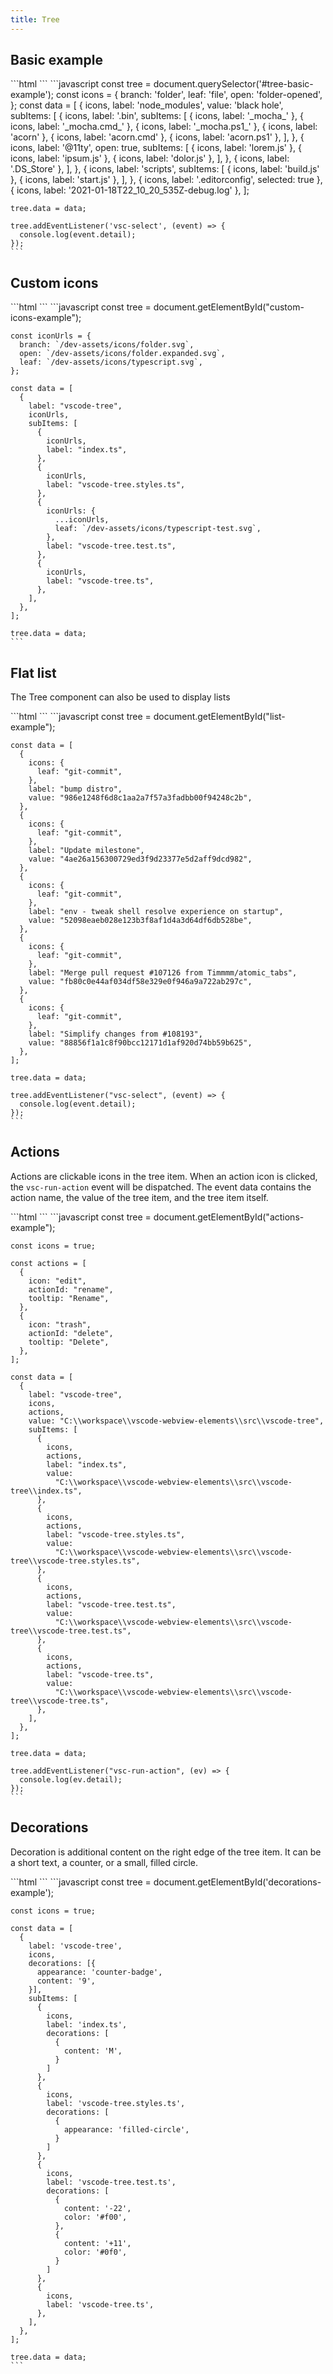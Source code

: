 ```yaml
---
title: Tree
---
```


<Imports />

## Basic example

<Demo>
  <BasicExample />
  <Fragment slot="html">
    ```html
    <vscode-tree id="tree-basic-example"></vscode-tree>
    ```
  </Fragment>
  <Fragment slot="js">
    ```javascript
    const tree = document.querySelector('#tree-basic-example');
    const icons = {
      branch: 'folder',
      leaf: 'file',
      open: 'folder-opened',
    };
    const data = [
      {
        icons,
        label: 'node_modules',
        value: 'black hole',
        subItems: [
          {
            icons,
            label: '.bin',
            subItems: [
              { icons, label: '_mocha_' },
              { icons, label: '_mocha.cmd_' },
              { icons, label: '_mocha.ps1_' },
              { icons, label: 'acorn' },
              { icons, label: 'acorn.cmd' },
              { icons, label: 'acorn.ps1' },
            ],
          },
          {
            icons,
            label: '@11ty',
            open: true,
            subItems: [
              { icons, label: 'lorem.js' },
              { icons, label: 'ipsum.js' },
              { icons, label: 'dolor.js' },
            ],
          },
          { icons, label: '.DS_Store' },
        ],
      },
      {
        icons,
        label: 'scripts',
        subItems: [
          { icons, label: 'build.js' },
          { icons, label: 'start.js' },
        ],
      },
      { icons, label: '.editorconfig', selected: true },
      { icons, label: '2021-01-18T22_10_20_535Z-debug.log' },
    ];

    tree.data = data;

    tree.addEventListener('vsc-select', (event) => {
      console.log(event.detail);
    });
    ```
  </Fragment>
</Demo>

## Custom icons

<Demo>
  <CustomIconsExample />
  <Fragment slot="html">
    ```html
    <vscode-tree id="custom-icons-example" indent-guides arrows></vscode-tree>
    ```
  </Fragment>
  <Fragment slot="js">
    ```javascript
    const tree = document.getElementById("custom-icons-example");

    const iconUrls = {
      branch: `/dev-assets/icons/folder.svg`,
      open: `/dev-assets/icons/folder.expanded.svg`,
      leaf: `/dev-assets/icons/typescript.svg`,
    };

    const data = [
      {
        label: "vscode-tree",
        iconUrls,
        subItems: [
          {
            iconUrls,
            label: "index.ts",
          },
          {
            iconUrls,
            label: "vscode-tree.styles.ts",
          },
          {
            iconUrls: {
              ...iconUrls,
              leaf: `/dev-assets/icons/typescript-test.svg`,
            },
            label: "vscode-tree.test.ts",
          },
          {
            iconUrls,
            label: "vscode-tree.ts",
          },
        ],
      },
    ];

    tree.data = data;
    ```
  </Fragment>
</Demo>

## Flat list

The Tree component can also be used to display lists

<Demo>
  <ListExample />
  <Fragment slot="html">
    ```html
    <vscode-tree id="list-example"></vscode-tree>
    ```
  </Fragment>
  <Fragment slot="js">
    ```javascript
    const tree = document.getElementById("list-example");

    const data = [
      {
        icons: {
          leaf: "git-commit",
        },
        label: "bump distro",
        value: "986e1248f6d8c1aa2a7f57a3fadbb00f94248c2b",
      },
      {
        icons: {
          leaf: "git-commit",
        },
        label: "Update milestone",
        value: "4ae26a156300729ed3f9d23377e5d2aff9dcd982",
      },
      {
        icons: {
          leaf: "git-commit",
        },
        label: "env - tweak shell resolve experience on startup",
        value: "52098eaeb028e123b3f8af1d4a3d64df6db528be",
      },
      {
        icons: {
          leaf: "git-commit",
        },
        label: "Merge pull request #107126 from Timmmm/atomic_tabs",
        value: "fb80c0e44af034df58e329e0f946a9a722ab297c",
      },
      {
        icons: {
          leaf: "git-commit",
        },
        label: "Simplify changes from #108193",
        value: "88856f1a1c8f90bcc12171d1af920d74bb59b625",
      },
    ];

    tree.data = data;

    tree.addEventListener("vsc-select", (event) => {
      console.log(event.detail);
    });
    ```
  </Fragment>
</Demo>

## Actions

Actions are clickable icons in the tree item. When an action icon is clicked, the `vsc-run-action`
event will be dispatched. The event data contains the action name, the value of the tree item, and
the tree item itself.

<Demo>
  <ActionsExample />
  <Fragment slot="html">
    ```html
    <vscode-tree id="actions-example"></vscode-tree>
    ```
  </Fragment>
  <Fragment slot="js">
    ```javascript
    const tree = document.getElementById("actions-example");

    const icons = true;

    const actions = [
      {
        icon: "edit",
        actionId: "rename",
        tooltip: "Rename",
      },
      {
        icon: "trash",
        actionId: "delete",
        tooltip: "Delete",
      },
    ];

    const data = [
      {
        label: "vscode-tree",
        icons,
        actions,
        value: "C:\\workspace\\vscode-webview-elements\\src\\vscode-tree",
        subItems: [
          {
            icons,
            actions,
            label: "index.ts",
            value:
              "C:\\workspace\\vscode-webview-elements\\src\\vscode-tree\\index.ts",
          },
          {
            icons,
            actions,
            label: "vscode-tree.styles.ts",
            value:
              "C:\\workspace\\vscode-webview-elements\\src\\vscode-tree\\vscode-tree.styles.ts",
          },
          {
            icons,
            actions,
            label: "vscode-tree.test.ts",
            value:
              "C:\\workspace\\vscode-webview-elements\\src\\vscode-tree\\vscode-tree.test.ts",
          },
          {
            icons,
            actions,
            label: "vscode-tree.ts",
            value:
              "C:\\workspace\\vscode-webview-elements\\src\\vscode-tree\\vscode-tree.ts",
          },
        ],
      },
    ];

    tree.data = data;

    tree.addEventListener("vsc-run-action", (ev) => {
      console.log(ev.detail);
    });
    ```
  </Fragment>
</Demo>

## Decorations

Decoration is additional content on the right edge of the tree item. It can be a short text, a 
counter, or a small, filled circle.

<Demo>
  <DecorationsExample />
  <Fragment slot="html">
    ```html
    <vscode-tree id="decorations-example"></vscode-tree>
    ```
  </Fragment>
  <Fragment slot="js">
    ```javascript
    const tree = document.getElementById('decorations-example');

    const icons = true;

    const data = [
      {
        label: 'vscode-tree',
        icons,
        decorations: [{
          appearance: 'counter-badge',
          content: '9',
        }],
        subItems: [
          {
            icons,
            label: 'index.ts',
            decorations: [
              {
                content: 'M',
              }
            ]
          },
          {
            icons,
            label: 'vscode-tree.styles.ts',
            decorations: [
              {
                appearance: 'filled-circle',
              }
            ]
          },
          {
            icons,
            label: 'vscode-tree.test.ts',
            decorations: [
              {
                content: '-22',
                color: '#f00',
              },
              {
                content: '+11',
                color: '#0f0',
              }
            ]
          },
          {
            icons,
            label: 'vscode-tree.ts',
          },
        ],
      },
    ];

    tree.data = data;
    ```
  </Fragment>
</Demo>